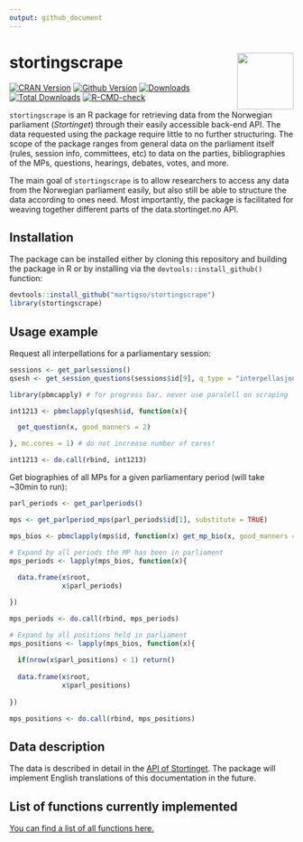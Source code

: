 ```yaml
---
output: github_document
---
```


# stortingscrape <img src="man/figures/logo.png" align="right" height="100"/>

<!-- badges: start -->
[![CRAN Version](http://www.r-pkg.org/badges/version/stortingscrape)](https://cran.r-project.org/package=stortingscrape)
[![Github Version](https://img.shields.io/github/r-package/v/martigso/stortingscrape?color=yellowgreen)](https://github.com/martigso/stortingscrape)
[![Downloads](http://cranlogs.r-pkg.org/badges/stortingscrape)](https://cran.r-project.org/package=stortingscrape)
[![Total Downloads](http://cranlogs.r-pkg.org/badges/grand-total/stortingscrape?color=orange)](https://cran.r-project.org/package=stortingscrape)
[![R-CMD-check](https://github.com/martigso/stortingscrape/actions/workflows/check-standard.yaml/badge.svg)](https://github.com/martigso/stortingscrape/actions/workflows/check-standard.yaml)
<!-- badges: end -->


`stortingscrape` is an R package for retrieving data from the Norwegian parliament
(*Stortinget*) through their easily accessible back-end API. The data
requested using the package require little to no further structuring. The scope
of the package ranges from general data on the
parliament itself (rules, session info, committees, etc) to data on the parties,
bibliographies of the MPs, questions, hearings, debates, votes, and more.

The main goal of `stortingscrape` is to allow researchers to access any data
from the Norwegian parliament easily, but also still be able to structure the
data according to ones need. Most importantly, the package is facilitated for
weaving together different parts of the data.stortinget.no API.

## Installation

The package can be installed either by cloning this repository and building the package in R or
by installing via the `devtools::install_github()` function:

```r
devtools::install_github("martigso/stortingscrape")
library(stortingscrape)
```

## Usage example

Request all interpellations for a parliamentary session:

```r

sessions <- get_parlsessions()
qsesh <- get_session_questions(sessions$id[9], q_type = "interpellasjoner")

library(pbmcapply) # for progress bar. never use paralell on scraping

int1213 <- pbmclapply(qsesh$id, function(x){

  get_question(x, good_manners = 2)

}, mc.cores = 1) # do not increase number of cores!

int1213 <- do.call(rbind, int1213)
```

Get biographies of all MPs for a given parliamentary period (will take ~30min to run):

```r

parl_periods <- get_parlperiods()

mps <- get_parlperiod_mps(parl_periods$id[1], substitute = TRUE)

mps_bios <- pbmclapply(mps$id, function(x) get_mp_bio(x, good_manners = 2), mc.cores = 1) # do not increase number of cores!

# Expand by all periods the MP has been in parliament
mps_periods <- lapply(mps_bios, function(x){
  
  data.frame(x$root,
             x$parl_periods)

})

mps_periods <- do.call(rbind, mps_periods)

# Expand by all positions held in parliament
mps_positions <- lapply(mps_bios, function(x){
  
  if(nrow(x$parl_positions) < 1) return()
  
  data.frame(x$root,
             x$parl_positions)
  
})

mps_positions <- do.call(rbind, mps_positions)

```

## Data description

The data is described in detail in the [API of Stortinget](https://data.stortinget.no/dokumentasjon-og-hjelp/). The package will implement English translations of this documentation in the future.

## List of functions currently implemented 

[You can find a list of all functions here.](https://martigso.github.io/stortingscrape/functions.html)
